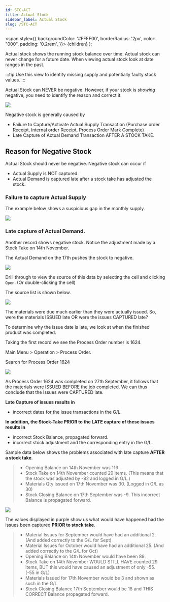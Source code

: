 ```yaml
---
id: STC-ACT
title: Actual Stock
sidebar_label: Actual Stock
slug: /STC-ACT
---
```


   <span
    style={{
      backgroundColor: '#FFFF00',
      borderRadius: '2px',
      color: "000",
      padding: '0.2rem',
    }}>
    {children}
  </span> 
);

Actual stock shows the <HighlightYellow>running stock balance</HighlightYellow> 
over time. Actual stock can never change for a future date. When viewing actual stock <HighlightYellow>look at date ranges in the past</HighlightYellow>.

:::tip
Use this view to identity missing supply and potentially faulty stock values. 
:::

Actual Stock can <HighlightYellow>NEVER be negative</HighlightYellow>. 
However, if your stock is _showing_ negative, you need to identify the reason and correct it.

![](../static/img/docs/STC-ACT/ActualStockSearch.png) 

Negative stock is generally caused by

- Failure to Capture/Activate Actual Supply Transaction (Purchase order Receipt, Internal order Receipt, Process Order Mark Complete)
- Late Capture of Actual Demand Transaction AFTER A STOCK TAKE.

## Reason for Negative Stock

Actual Stock should never be negative. Negative stock can occur if
- Actual Supply is NOT captured.
- Actual Demand is captured late after a stock take has adjusted the stock.

### Failure to capture Actual Supply

The example below shows a suspicious gap in the monthly supply.

![](../static/img/docs/STC-ACT/ActualStockSupply.png) 

### Late capture of Actual Demand.

Another record shows negative stock. Notice the adjustment made by a Stock Take on 14th November.

The Actual Demand on the 17th pushes the stock to negative.

![](../static/img/docs/STC-ACT/ActualStockIssue.png) 

Drill through to view the source of this data by selecting the cell and clicking `Open`. (Or double-clicking the cell)

The source list is shown below.

![](../static/img/docs/STC-ACT/ActualStockIssue2.png) 

The materials were due much earlier than they were actually issued. So, were the materials <HighlightYellow>ISSUED</HighlightYellow> late OR were the issues <HighlightYellow>CAPTURED</HighlightYellow> late?

To determine why the issue date is late, we look at when the finished product was completed.

Taking the first record we see the Process Order number is 1624.

Main Menu \> Operation \> Process Order.

Search for Process Order 1624

![](../static/img/docs/STC-ACT/ActualStockIssue3.png) 

As Process Order 1624 was completed on 27th September, it follows that the materials were ISSUED BEFORE 
the job completed. We can thus conclude that the Issues were CAPTURED late.

**Late Capture of issues results in**
- incorrect dates for the issue transactions in the G/L. 

**In addition, the <HighlightYellow>Stock-Take PRIOR to the LATE capture</HighlightYellow> of these 
issues results in** 
- incorrect Stock Balance, propagated forward.
- incorrect stock adjustment and the corresponding entry in the G/L.

Sample data below shows the problems associated with late capture **AFTER a stock take**. 
>
>- Opening Balance on 14th November was 116
>- Stock Take on 14th November counted 29 items. (This means that the stock was adjusted by -82 and logged in G/L.)
>- Materials Qty issued on 17th November was 30. (Logged in G/L as 30)
>- Stock Closing Balance on 17th September was -9. This incorrect Balance is propagated forward.

![](../static/img/docs/STC-ACT/ActualStockIssue4.png) 

The values displayed in purple show us what would have happened had the 
issues been captured **PRIOR to stock take**.
>
>- Material Issues for September would have had an additional 2. (And added correctly to the G/L for Sept)
>- Material Issues for October would have had an additional 25. (And added correctly to the G/L for Oct)
>- Opening Balance on 14th November would have been 89.
>- Stock Take on 14th November WOULD STILL HAVE counted 29 items, BUT this would have caused an adjustment of only -55. (-55 in G/L)
>- Materials Issued for 17th November would be 3 and shown as such in the G/L
>- Stock Closing Balance 17th September would be 18 and THIS CORRECT Balance propagated forward.

